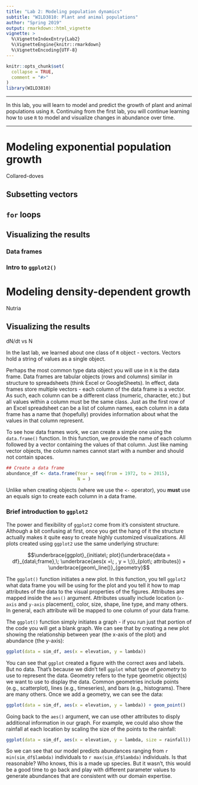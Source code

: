 ```yaml
---
title: "Lab 2: Modeling population dynamics"
subtitle: "WILD3810: Plant and animal populations"
author: "Spring 2019"
output: rmarkdown::html_vignette
vignette: >
  %\VignetteIndexEntry{Lab2}
  %\VignetteEngine{knitr::rmarkdown}
  %\VignetteEncoding{UTF-8}
---
```


```r
knitr::opts_chunk$set(
  collapse = TRUE,
  comment = "#>"
)
library(WILD3810)
```

***

In this lab, you will learn to model and predict the growth of plant and animal populations using `R`. Continuing from the first lab, you will continue learning how to use `R` to model and visualize changes in abundance over time. 

***

# Modeling exponential population growth

Collared-doves

## Subsetting vectors

## `for` loops

## Visualizing the results

### Data frames

### Intro to `ggplot2()`

# Modeling density-dependent growth

Nutria

## Visualizing the results

dN/dt vs N


In the last lab, we learned about one class of `R` object - vectors. Vectors hold a string of values as a single object.

Perhaps the most common type data object you will use in `R` is the data frame. Data frames are tabular objects (rows and columns) similar in structure to spreadsheets (think Excel or GoogleSheets). In effect, data frames store multiple vectors - each column of the data frame is a vector. As such, each column can be a different class (numeric, character, etc.) but all values within a column must be the same class. Just as the first row of an Excel spreadsheet can be a list of column names, each column in a data frame has a name that (hopefully) provides information about what the values in that column represent. 

To see how data frames work, we can create a simple one using the `data.frame()` function. In this function, we provide the name of each column followed by a vector containing the values of that column. Just like naming vector objects, the column names cannot start with a number and should not contain spaces. 

```r
## Create a data frame 
abundance_df <- data.frame(Year = seq(from = 1972, to = 2015), 
                           N = )
```

Unlike when creating objects (where we use the `<-` operator), you **must** use an equals sign to create each column in a data frame. 

### Brief introduction to `ggplot2`

The power and flexibility of `ggplot2` come from it's consistent structure. Although a bit confusing at first, once you get the hang of it the structure actually makes it quite easy to create highly customized visualizations. All plots created using `ggplot2` use the same underlying structure:

$$\underbrace{ggplot}_{initiate\; plot}(\underbrace{data = df}_{data\;frame},\; \underbrace{aes(x =\; , y = \;)}_{plot\; attributes}) + \underbrace{geom\_line()}_{geometry}$$

The `ggplot()` function initiates a new plot. In this function, you tell `ggplot2` what data frame you will be using for the plot and you tell it how to map attributes of the data to the visual properties of the figures. Attributes are mapped inside the `aes()` argument. Attributes usually include location (`x-axis` and `y-axis` placement), color, size, shape, line type, and many others. In general, each attribute will be mapped to one column of your data frame. 

The `ggplot()` function simply initiates a graph - if you run just that portion of the code you will get a blank graph. We can see that by creating a new plot showing the relationship between year (the x-axis of the plot) and abundance (the y-axis): 

```r
ggplot(data = sim_df, aes(x = elevation, y = lambda))
```

You can see that `ggplot` created a figure with the correct axes and labels. But no data. That's because we didn't tell `ggplot` what type of *geometry* to use to represent the data. Geometry refers to the  type geometric object(s) we want to use to display the data. Common geometries include points (e.g., scatterplot), lines (e.g., timeseries), and bars (e.g., histograms). There are many others. Once we add a geometry, we can see the data:

```r
ggplot(data = sim_df, aes(x = elevation, y = lambda)) + geom_point()
```

Going back to the `aes()` argument, we can use other attributes to disply additional information in our graph. For example, we could also show the rainfall at each location by scaling the size of the points to the rainfall: 

```r
ggplot(data = sim_df, aes(x = elevation, y = lambda, size = rainfall)) + geom_point()
```

So we can see that our model predicts abundances ranging from `r min(sim_df$lambda)` individuals to `r max(sim_df$lambda)` individuals. Is that reasonable? Who knows, this is a made up species. But it wasn't, this would be a good time to go back and play with different parameter values to generate abundances that are consistent with our domain expertise. 
